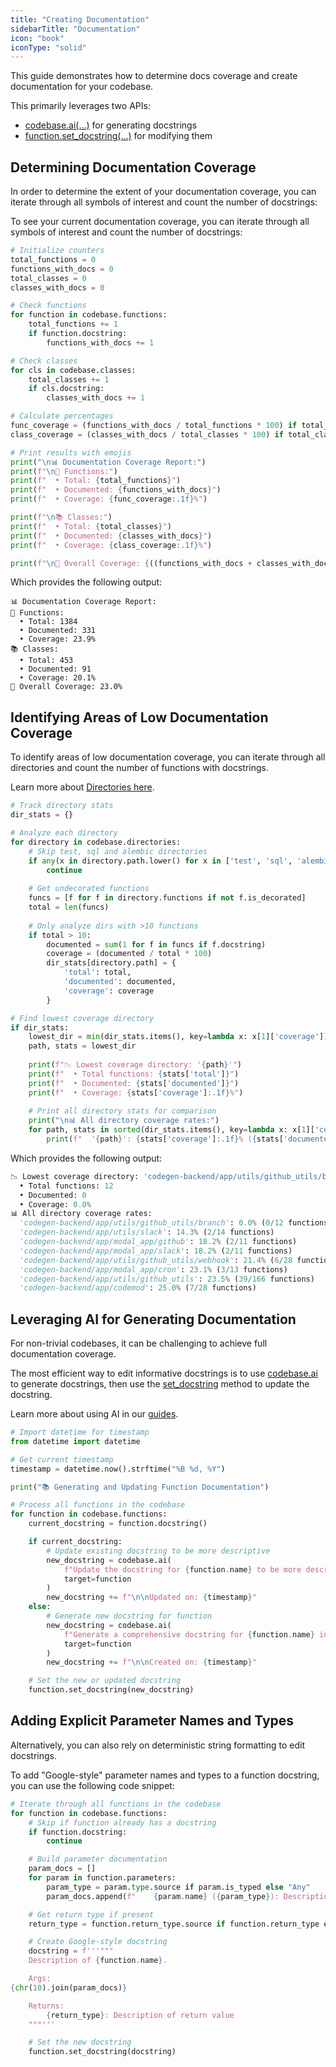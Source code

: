 ```yaml
---
title: "Creating Documentation"
sidebarTitle: "Documentation"
icon: "book"
iconType: "solid"
---
```


This guide demonstrates how to determine docs coverage and create documentation for your codebase.

This primarily leverages two APIs:
- [codebase.ai(...)](/api-reference/core/Codebase#ai) for generating docstrings
- [function.set_docstring(...)](/api-reference/core/HasBlock#set-docstring) for modifying them

## Determining Documentation Coverage

In order to determine the extent of your documentation coverage, you can iterate through all symbols of interest and count the number of docstrings:

To see your current documentation coverage, you can iterate through all symbols of interest and count the number of docstrings:

```python python
# Initialize counters
total_functions = 0
functions_with_docs = 0
total_classes = 0
classes_with_docs = 0

# Check functions
for function in codebase.functions:
    total_functions += 1
    if function.docstring:
        functions_with_docs += 1

# Check classes
for cls in codebase.classes:
    total_classes += 1
    if cls.docstring:
        classes_with_docs += 1

# Calculate percentages
func_coverage = (functions_with_docs / total_functions * 100) if total_functions > 0 else 0
class_coverage = (classes_with_docs / total_classes * 100) if total_classes > 0 else 0

# Print results with emojis
print("\n📊 Documentation Coverage Report:")
print(f"\n📝 Functions:")
print(f"  • Total: {total_functions}")
print(f"  • Documented: {functions_with_docs}")
print(f"  • Coverage: {func_coverage:.1f}%")

print(f"\n📚 Classes:")
print(f"  • Total: {total_classes}")
print(f"  • Documented: {classes_with_docs}")
print(f"  • Coverage: {class_coverage:.1f}%")

print(f"\n🎯 Overall Coverage: {((functions_with_docs + classes_with_docs) / (total_functions + total_classes) * 100):.1f}%")
```

Which provides the following output:
```
📊 Documentation Coverage Report:
📝 Functions:
  • Total: 1384
  • Documented: 331
  • Coverage: 23.9%
📚 Classes:
  • Total: 453
  • Documented: 91
  • Coverage: 20.1%
🎯 Overall Coverage: 23.0%
```

## Identifying Areas of Low Documentation Coverage


To identify areas of low documentation coverage, you can iterate through all directories and count the number of functions with docstrings.

<Note>Learn more about [Directories here](/building-with-graph-sitter/files-and-directories).</Note>

```python python
# Track directory stats
dir_stats = {}

# Analyze each directory
for directory in codebase.directories:
    # Skip test, sql and alembic directories
    if any(x in directory.path.lower() for x in ['test', 'sql', 'alembic']):
        continue
        
    # Get undecorated functions
    funcs = [f for f in directory.functions if not f.is_decorated]
    total = len(funcs)
    
    # Only analyze dirs with >10 functions
    if total > 10:
        documented = sum(1 for f in funcs if f.docstring)
        coverage = (documented / total * 100)
        dir_stats[directory.path] = {
            'total': total,
            'documented': documented,
            'coverage': coverage
        }

# Find lowest coverage directory
if dir_stats:
    lowest_dir = min(dir_stats.items(), key=lambda x: x[1]['coverage'])
    path, stats = lowest_dir
    
    print(f"📉 Lowest coverage directory: '{path}'")
    print(f"  • Total functions: {stats['total']}")
    print(f"  • Documented: {stats['documented']}")
    print(f"  • Coverage: {stats['coverage']:.1f}%")
    
    # Print all directory stats for comparison
    print("\n📊 All directory coverage rates:")
    for path, stats in sorted(dir_stats.items(), key=lambda x: x[1]['coverage']):
        print(f"  '{path}': {stats['coverage']:.1f}% ({stats['documented']}/{stats['total']} functions)")
```

Which provides the following output:
```python
📉 Lowest coverage directory: 'codegen-backend/app/utils/github_utils/branch'
  • Total functions: 12
  • Documented: 0
  • Coverage: 0.0%
📊 All directory coverage rates:
  'codegen-backend/app/utils/github_utils/branch': 0.0% (0/12 functions)
  'codegen-backend/app/utils/slack': 14.3% (2/14 functions)
  'codegen-backend/app/modal_app/github': 18.2% (2/11 functions)
  'codegen-backend/app/modal_app/slack': 18.2% (2/11 functions)
  'codegen-backend/app/utils/github_utils/webhook': 21.4% (6/28 functions)
  'codegen-backend/app/modal_app/cron': 23.1% (3/13 functions)
  'codegen-backend/app/utils/github_utils': 23.5% (39/166 functions)
  'codegen-backend/app/codemod': 25.0% (7/28 functions)
```

## Leveraging AI for Generating Documentation

For non-trivial codebases, it can be challenging to achieve full documentation coverage.

The most efficient way to edit informative docstrings is to use [codebase.ai](/api-reference/core/Codebase#ai) to generate docstrings, then use the [set_docstring](/api-reference/core/HasBlock#set-docstring) method to update the docstring.

<Tip>Learn more about using AI in our [guides](/building-with-graph-sitter/calling-out-to-llms).</Tip>

```python python
# Import datetime for timestamp
from datetime import datetime

# Get current timestamp
timestamp = datetime.now().strftime("%B %d, %Y")

print("📚 Generating and Updating Function Documentation")

# Process all functions in the codebase
for function in codebase.functions:
    current_docstring = function.docstring()

    if current_docstring:
        # Update existing docstring to be more descriptive
        new_docstring = codebase.ai(
            f"Update the docstring for {function.name} to be more descriptive and comprehensive.",
            target=function
        )
        new_docstring += f"\n\nUpdated on: {timestamp}"
    else:
        # Generate new docstring for function
        new_docstring = codebase.ai(
            f"Generate a comprehensive docstring for {function.name} including parameters, return type, and description.",
            target=function
        )
        new_docstring += f"\n\nCreated on: {timestamp}"

    # Set the new or updated docstring
    function.set_docstring(new_docstring)
```



## Adding Explicit Parameter Names and Types

Alternatively, you can also rely on deterministic string formatting to edit docstrings.

To add "Google-style" parameter names and types to a function docstring, you can use the following code snippet:

```python python
# Iterate through all functions in the codebase
for function in codebase.functions:
    # Skip if function already has a docstring
    if function.docstring:
        continue

    # Build parameter documentation
    param_docs = []
    for param in function.parameters:
        param_type = param.type.source if param.is_typed else "Any"
        param_docs.append(f"    {param.name} ({param_type}): Description of {param.name}")

    # Get return type if present
    return_type = function.return_type.source if function.return_type else "None"

    # Create Google-style docstring
    docstring = f'''"""
    Description of {function.name}.

    Args:
{chr(10).join(param_docs)}

    Returns:
        {return_type}: Description of return value
    """'''

    # Set the new docstring
    function.set_docstring(docstring)
```
